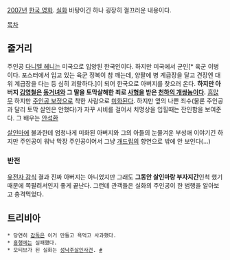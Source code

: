 [[2007년]] [[한국 영화]]. [[실화]] 바탕이긴 하나 굉장히 껄끄러운 내용이다. 

[[목차]]

== 줄거리 ==
주인공 [[다니엘 헤니]]는 미국으로 입양된 한국인이다. 하지만 미국에서 군인[* 육군 이병이다. 포스터에서 입고 있는 육군 정복이 참 깨는데, 양팔에 병 계급장을 달고 견장엔 대위 계급장을 다는 등 심히 괴랄하다.]이 되어 한국으로 아버지를 찾으러 온다. '''하지만 아버지 [[김영철]]은 [[동거]]녀와 그 딸을 토막살해한 죄로 [[사형]]을 받은 [[천하의 개쌍놈]]이다.''' [[흠많무]] 하지만 [[주인공 보정]]으로 착한 사람으로 [[미화]]된다. 하지만 옆의 나쁜 죄수(물론 주인공과 달리 토막 살인은 안했다)가 자꾸 시비를 걸어서 치명상을 입힐때는 잔인함을 보여준다. 그 배우는 [[안석환]]

[[살인마]]에 불과한데 엄청나게 미화된 아버지와 그의 아들의 눈물겨운 부성애 이야기긴 하지만 주인공이 워낙 막장 주인공이어서 그냥 [[개드립]]의 향연으로 밖에 안 보인다(...)
 
=== 반전 ===
[[유전자 감식]] 결과 진짜 아버지는 아니었지만 그래도 '''그동안 살인마랑 부자지간'''인척 했기때문에 쪽팔려서인지 좋게 끝난다. 그런데 관객들은 실화의 주인공이 한 범행을 알아보고 충격먹었다.

== 트리비아 ==
 * 당연히 [[감독]]은 이거 만들고 욕먹고 사과했다.
 * [[흥행]]에는 실패했다.
 * 모티브가 된 실화는 [[성낙주]]살인사건. [http://dvdprime.donga.com/bbs/view.asp?master_id=40&bbslist_id=2150198 #]
